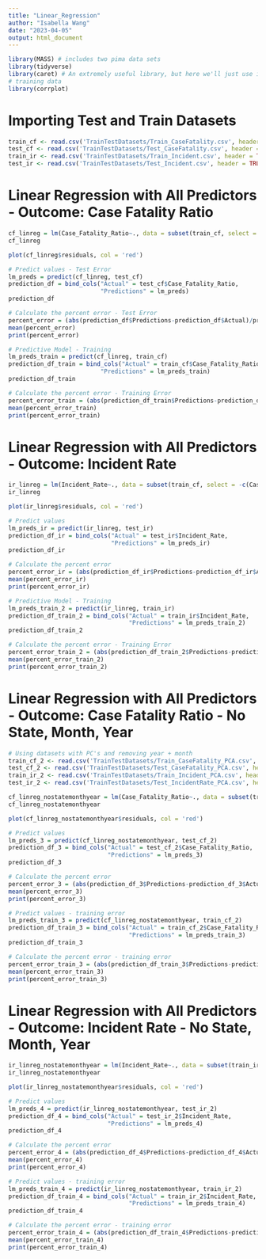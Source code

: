```yaml
---
title: "Linear_Regression"
author: "Isabella Wang"
date: "2023-04-05"
output: html_document
---
```


```r
library(MASS) # includes two pima data sets
library(tidyverse)
library(caret) # An extremely useful library, but here we'll just use it for splitting
# training data
library(corrplot)
```

# Importing Test and Train Datasets
```r
train_cf <- read.csv('TrainTestDatasets/Train_CaseFatality.csv', header = TRUE)
test_cf <- read.csv('TrainTestDatasets/Test_CaseFatality.csv', header = TRUE)
train_ir <- read.csv('TrainTestDatasets/Train_Incident.csv', header = TRUE)
test_ir <- read.csv('TrainTestDatasets/Test_Incident.csv', header = TRUE)
```

# Linear Regression with All Predictors - Outcome: Case Fatality Ratio
```r
cf_linreg = lm(Case_Fatality_Ratio~., data = subset(train_cf, select = -c(Incident_Rate, Confirmed, Deaths, Total_Test_Results, Testing_Rate)))
cf_linreg

plot(cf_linreg$residuals, col = 'red')
```
```r
# Predict values - Test Error
lm_preds = predict(cf_linreg, test_cf)
prediction_df = bind_cols("Actual" = test_cf$Case_Fatality_Ratio, 
                          "Predictions" = lm_preds)
prediction_df

# Calculate the percent error - Test Error
percent_error = (abs(prediction_df$Predictions-prediction_df$Actual)/prediction_df$Actual)*100
mean(percent_error)
print(percent_error)
```
```r
# Predictive Model - Training
lm_preds_train = predict(cf_linreg, train_cf)
prediction_df_train = bind_cols("Actual" = train_cf$Case_Fatality_Ratio, 
                          "Predictions" = lm_preds_train)
prediction_df_train

# Calculate the percent error - Training Error
percent_error_train = (abs(prediction_df_train$Predictions-prediction_df_train$Actual)/prediction_df_train$Actual)*100
mean(percent_error_train)
print(percent_error_train)
```
# Linear Regression with All Predictors - Outcome: Incident Rate
```r
ir_linreg = lm(Incident_Rate~., data = subset(train_cf, select = -c(Case_Fatality_Ratio, Confirmed, Deaths, Total_Test_Results, Testing_Rate)))
ir_linreg

plot(ir_linreg$residuals, col = 'red')
```

```r
# Predict values
lm_preds_ir = predict(ir_linreg, test_ir)
prediction_df_ir = bind_cols("Actual" = test_ir$Incident_Rate, 
                             "Predictions" = lm_preds_ir)
prediction_df_ir

# Calculate the percent error
percent_error_ir = (abs(prediction_df_ir$Predictions-prediction_df_ir$Actual)/prediction_df_ir$Actual)*100
mean(percent_error_ir)
print(percent_error_ir)
```
```r
# Predictive Model - Training
lm_preds_train_2 = predict(ir_linreg, train_ir)
prediction_df_train_2 = bind_cols("Actual" = train_ir$Incident_Rate, 
                                  "Predictions" = lm_preds_train_2)
prediction_df_train_2

# Calculate the percent error - Training Error
percent_error_train_2 = (abs(prediction_df_train_2$Predictions-prediction_df_train_2$Actual)/prediction_df_train_2$Actual)*100
mean(percent_error_train_2)
print(percent_error_train_2)
```

# Linear Regression with All Predictors - Outcome: Case Fatality Ratio - No State, Month, Year

```r
# Using datasets with PC's and removing year + month
train_cf_2 <- read.csv('TrainTestDatasets/Train_CaseFatality_PCA.csv', header = TRUE)
test_cf_2 <- read.csv('TrainTestDatasets/Test_CaseFatality_PCA.csv', header = TRUE)
train_ir_2 <- read.csv('TrainTestDatasets/Train_Incident_PCA.csv', header = TRUE)
test_ir_2 <- read.csv('TrainTestDatasets/Test_IncidentRate_PCA.csv', header = TRUE)
```

```r
cf_linreg_nostatemonthyear = lm(Case_Fatality_Ratio~., data = subset(train_cf_2, select = -c(Incident_Rate, Confirmed, Deaths, Total_Test_Results, Testing_Rate, State, Month, Year)))
cf_linreg_nostatemonthyear

plot(cf_linreg_nostatemonthyear$residuals, col = 'red')
```

```r
# Predict values
lm_preds_3 = predict(cf_linreg_nostatemonthyear, test_cf_2)
prediction_df_3 = bind_cols("Actual" = test_cf_2$Case_Fatality_Ratio, 
                            "Predictions" = lm_preds_3)
prediction_df_3

# Calculate the percent error
percent_error_3 = (abs(prediction_df_3$Predictions-prediction_df_3$Actual)/prediction_df_3$Actual)*100
mean(percent_error_3)
print(percent_error_3)
```

```r
# Predict values - training error
lm_preds_train_3 = predict(cf_linreg_nostatemonthyear, train_cf_2)
prediction_df_train_3 = bind_cols("Actual" = train_cf_2$Case_Fatality_Ratio, 
                                  "Predictions" = lm_preds_train_3)
prediction_df_train_3

# Calculate the percent error - training error
percent_error_train_3 = (abs(prediction_df_train_3$Predictions-prediction_df_train_3$Actual)/prediction_df_train_3$Actual)*100
mean(percent_error_train_3)
print(percent_error_train_3)
```

# Linear Regression with All Predictors - Outcome: Incident Rate - No State, Month, Year

```r
ir_linreg_nostatemonthyear = lm(Incident_Rate~., data = subset(train_ir_2, select = -c(Case_Fatality_Ratio, Confirmed, Deaths, Total_Test_Results, Testing_Rate, State, Month, Year)))
ir_linreg_nostatemonthyear

plot(ir_linreg_nostatemonthyear$residuals, col = 'red')
```
```r
# Predict values
lm_preds_4 = predict(ir_linreg_nostatemonthyear, test_ir_2)
prediction_df_4 = bind_cols("Actual" = test_ir_2$Incident_Rate, 
                            "Predictions" = lm_preds_4)
prediction_df_4

# Calculate the percent error
percent_error_4 = (abs(prediction_df_4$Predictions-prediction_df_4$Actual)/prediction_df_4$Actual)*100
mean(percent_error_4)
print(percent_error_4)
```

```r
# Predict values - training error
lm_preds_train_4 = predict(ir_linreg_nostatemonthyear, train_ir_2)
prediction_df_train_4 = bind_cols("Actual" = train_ir_2$Incident_Rate, 
                                  "Predictions" = lm_preds_train_4)
prediction_df_train_4

# Calculate the percent error - training error
percent_error_train_4 = (abs(prediction_df_train_4$Predictions-prediction_df_train_4$Actual)/prediction_df_train_4$Actual)*100
mean(percent_error_train_4)
print(percent_error_train_4)
```
